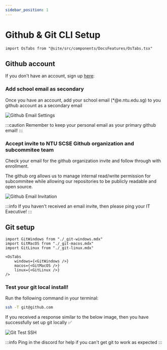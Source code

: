 ```yaml
---
sidebar_position: 1
---
```


# Github & Git CLI Setup

```mdx-code-block
import OsTabs from "@site/src/components/DocsFeatures/OsTabs.tsx"
```

## Github account

If you don't have an account, sign up [here](https://github.com):

### Add school email as secondary

Once you have an account, add your school email (*@e.ntu.edu.sg) to you
github account as a secondary email

![Github Email Settings](./img/github_email_settings.png)

:::caution
Remember to keep your personal email as your primary github email!
:::

### Accept invite to NTU SCSE Github organization and subcommitee team

Check your email for the github organization invite and follow through with enrollment.

The github org allows us to manage internal read/write permission for subcommitee while allowing our
repositories to be publicly readable and open source.

![Github Email Invitation](./img/github_email_invitation.png)


:::info
If you haven't received an email invite, then please ping your IT Executive!
:::

## Git setup

```mdx-code-block
import GitWindows from "./_git-windows.mdx"
import GitMacOS from "./_git-macos.mdx"
import GitLinux from "./_git-linux.mdx"

<OsTabs
    windows={<GitWindows />}
    macos={<GitMacOS />}
    linux={<GitLinux />}
/>
```

### Test your git local install!

Run the following command in your terminal:

```bash
ssh -T git@github.com
```

If you received a response similar to the below image, then you have successfully set up git locally ✅

![Git Test SSH](./img/git_test_ssh.png)

:::info
Ping in the discord for help if you can't get git to work as expected
:::




